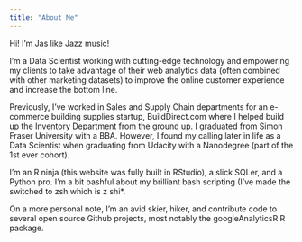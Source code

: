 ```yaml
---
title: "About Me"
---
```


Hi! I'm Jas like Jazz music!

I'm a Data Scientist working with cutting-edge technology and empowering my clients to take advantage of their web analytics data (often combined with other marketing datasets) to improve the online customer experience and increase the bottom line.

Previously, I've worked in Sales and Supply Chain departments for an e-commerce building supplies startup, BuildDirect.com where I helped build up the Inventory Department from the ground up. I graduated from Simon Fraser University with a BBA. However, I found my calling later in life as a Data Scientist when graduating from Udacity with a Nanodegree (part of the 1st ever cohort).

I'm an R ninja (this website was fully  built in RStudio), a slick SQLer, and a Python pro. I'm a bit bashful about my brilliant bash scripting (I've made the switched to zsh which is z shi*.

On a more personal note, I'm an avid skier, hiker, and contribute code to several open source Github projects, most notably the googleAnalyticsR R package.

